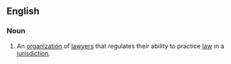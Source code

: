 ==English==
===Noun===
{{en-noun|sg=[[bar]] [[association]]}}
# An [[organization]] of [[lawyer]]s that regulates their ability to practice [[law]] in a [[jurisdiction]].